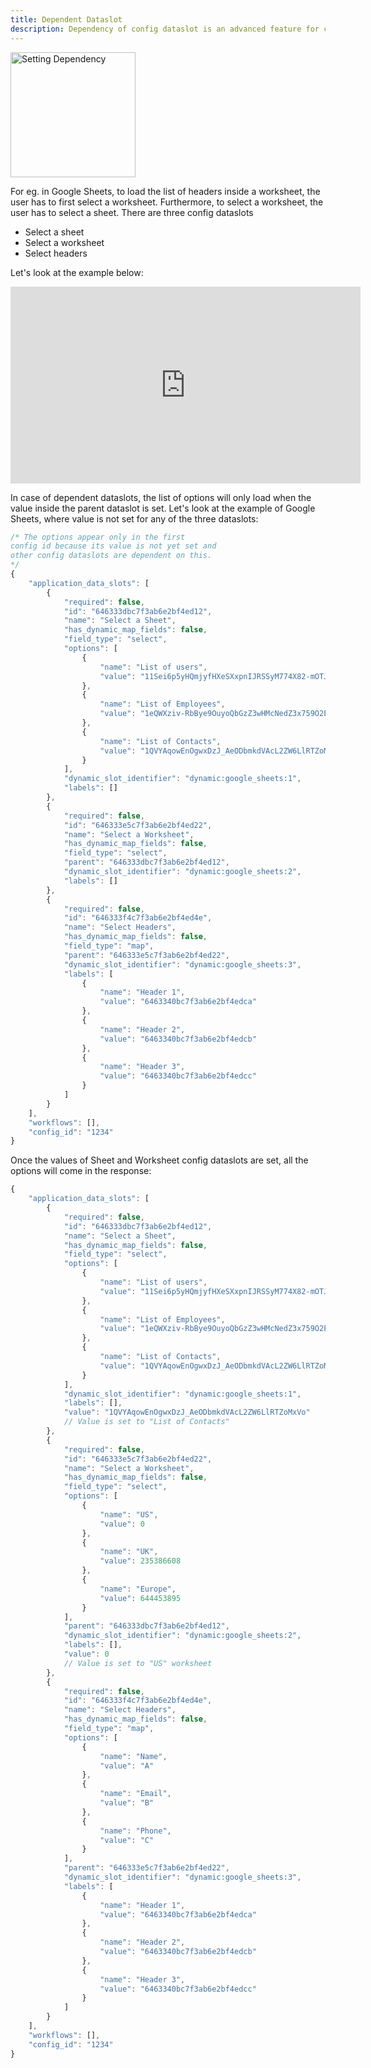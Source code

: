 ```yaml
---
title: Dependent Dataslot
description: Dependency of config dataslot is an advanced feature for certain fields that require dependency on previous config dataslot.
---
```


<img height="200" src="/images/Config/dependent_field.png" alt="Setting Dependency"/>

For eg. in Google Sheets, to load the list of headers inside a worksheet, the user has to first select a worksheet. Furthermore, to select a worksheet, the user has to select a sheet. There are three config dataslots

+ Select a sheet
+ Select a worksheet
+ Select headers


Let's look at the example below:

<iframe
  width="560"
  height="315"
  src="https://www.loom.com/embed/de75bc2559b94523b0fb426dbb946b13?sid=580fc90c-7d64-4801-ac6e-51dc04b3146f"
  title="Setting Google sheet dependency"
  frameborder="0"
  allow="accelerometer; autoplay; clipboard-write; encrypted-media; gyroscope; picture-in-picture"
  allowfullscreen
  style={{ width: '100%', borderRadius: '0.5rem' }}
></iframe>

In case of dependent dataslots, the list of options will only load when the value inside the parent dataslot is set. Let's look at the example of 
Google Sheets, where value is not set for any of the three dataslots:

```JavaScript
/* The options appear only in the first 
config id because its value is not yet set and 
other config dataslots are dependent on this.
*/
{
    "application_data_slots": [
        {
            "required": false,
            "id": "646333dbc7f3ab6e2bf4ed12",
            "name": "Select a Sheet",
            "has_dynamic_map_fields": false,
            "field_type": "select",
            "options": [
                {
                    "name": "List of users",
                    "value": "11Sei6p5yHQmjyfHXeSXxpnIJRSSyM774X82-mOTJNe4"
                },
                {
                    "name": "List of Employees",
                    "value": "1eQWXziv-RbBye9OuyoQbGzZ3wHMcNedZ3x759O2EeZo"
                },
                {
                    "name": "List of Contacts",
                    "value": "1QVYAqowEnOgwxDzJ_AeODbmkdVAcL2ZW6LlRTZoMxVo"
                }
            ],
            "dynamic_slot_identifier": "dynamic:google_sheets:1",
            "labels": []
        },
        {
            "required": false,
            "id": "646333e5c7f3ab6e2bf4ed22",
            "name": "Select a Worksheet",
            "has_dynamic_map_fields": false,
            "field_type": "select",
            "parent": "646333dbc7f3ab6e2bf4ed12",
            "dynamic_slot_identifier": "dynamic:google_sheets:2",
            "labels": []
        },
        {
            "required": false,
            "id": "646333f4c7f3ab6e2bf4ed4e",
            "name": "Select Headers",
            "has_dynamic_map_fields": false,
            "field_type": "map",
            "parent": "646333e5c7f3ab6e2bf4ed22",
            "dynamic_slot_identifier": "dynamic:google_sheets:3",
            "labels": [
                {
                    "name": "Header 1",
                    "value": "6463340bc7f3ab6e2bf4edca"
                },
                {
                    "name": "Header 2",
                    "value": "6463340bc7f3ab6e2bf4edcb"
                },
                {
                    "name": "Header 3",
                    "value": "6463340bc7f3ab6e2bf4edcc"
                }
            ]
        }
    ],
    "workflows": [],
    "config_id": "1234"
}
```

Once the values of Sheet and Worksheet config dataslots are set, all the options will come in the response:

```JavaScript
{
    "application_data_slots": [
        {
            "required": false,
            "id": "646333dbc7f3ab6e2bf4ed12",
            "name": "Select a Sheet",
            "has_dynamic_map_fields": false,
            "field_type": "select",
            "options": [
                {
                    "name": "List of users",
                    "value": "11Sei6p5yHQmjyfHXeSXxpnIJRSSyM774X82-mOTJNe4"
                },
                {
                    "name": "List of Employees",
                    "value": "1eQWXziv-RbBye9OuyoQbGzZ3wHMcNedZ3x759O2EeZo"
                },
                {
                    "name": "List of Contacts",
                    "value": "1QVYAqowEnOgwxDzJ_AeODbmkdVAcL2ZW6LlRTZoMxVo"
                }
            ],
            "dynamic_slot_identifier": "dynamic:google_sheets:1",
            "labels": [],
            "value": "1QVYAqowEnOgwxDzJ_AeODbmkdVAcL2ZW6LlRTZoMxVo"
            // Value is set to "List of Contacts"
        },
        {
            "required": false,
            "id": "646333e5c7f3ab6e2bf4ed22",
            "name": "Select a Worksheet",
            "has_dynamic_map_fields": false,
            "field_type": "select",
            "options": [
                {
                    "name": "US",
                    "value": 0
                },
                {
                    "name": "UK",
                    "value": 235386608
                },
                {
                    "name": "Europe",
                    "value": 644453895
                }
            ],
            "parent": "646333dbc7f3ab6e2bf4ed12",
            "dynamic_slot_identifier": "dynamic:google_sheets:2",
            "labels": [],
            "value": 0
            // Value is set to "US" worksheet
        },
        {
            "required": false,
            "id": "646333f4c7f3ab6e2bf4ed4e",
            "name": "Select Headers",
            "has_dynamic_map_fields": false,
            "field_type": "map",
            "options": [
                {
                    "name": "Name",
                    "value": "A"
                },
                {
                    "name": "Email",
                    "value": "B"
                },
                {
                    "name": "Phone",
                    "value": "C"
                }
            ],
            "parent": "646333e5c7f3ab6e2bf4ed22",
            "dynamic_slot_identifier": "dynamic:google_sheets:3",
            "labels": [
                {
                    "name": "Header 1",
                    "value": "6463340bc7f3ab6e2bf4edca"
                },
                {
                    "name": "Header 2",
                    "value": "6463340bc7f3ab6e2bf4edcb"
                },
                {
                    "name": "Header 3",
                    "value": "6463340bc7f3ab6e2bf4edcc"
                }
            ]
        }
    ],
    "workflows": [],
    "config_id": "1234"
}
```
